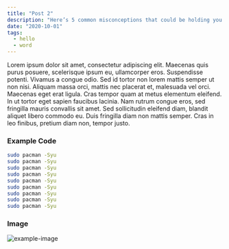 ```yaml
---
title: "Post 2"
description: "Here’s 5 common misconceptions that could be holding you back from your first development job."
date: "2020-10-01"
tags:
  - hello
  - word
---
```


Lorem ipsum dolor sit amet, consectetur adipiscing elit. Maecenas quis purus posuere, scelerisque ipsum eu, ullamcorper eros. Suspendisse potenti. Vivamus a congue odio. Sed id tortor non lorem mattis semper ut non nisi. Aliquam massa orci, mattis nec placerat et, malesuada vel orci. Maecenas eget erat ligula. Cras tempor quam at metus elementum eleifend. In ut tortor eget sapien faucibus lacinia. Nam rutrum congue eros, sed fringilla mauris convallis sit amet. Sed sollicitudin eleifend diam, blandit aliquet libero commodo eu. Duis fringilla diam non mattis semper. Cras in leo finibus, pretium diam non, tempor justo.

### Example Code

```bash
sudo pacman -Syu
sudo pacman -Syu
sudo pacman -Syu
sudo pacman -Syu
sudo pacman -Syu
sudo pacman -Syu
sudo pacman -Syu
sudo pacman -Syu
sudo pacman -Syu
```

### Image

<Image
  caption="David Hockney’s “The Scrabble Game”, 1981. Image courtesy [Christies](https://www.christies.com/lotfinder/prints-multiples/david-hockney-the-scrabble-game-5532678-details.aspx)."
  src="2020/hockney-scrabble.jpg"
  alt="example-image"
/>
